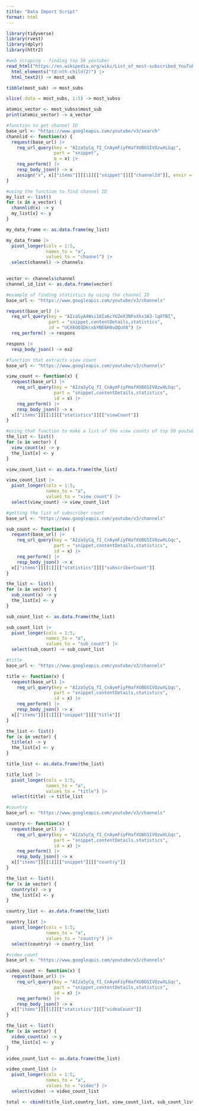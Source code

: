 ```yaml
---
title: "Data Import Script"
format: html
---
```


```r
library(tidyverse)
library(rvest)
library(dplyr)
library(httr2)
```



```r
#web scraping - finding top 50 youtuber
read_html("https://en.wikipedia.org/wiki/List_of_most-subscribed_YouTube_channels") |>
  html_elements("td:nth-child(2)") |>
  html_text2() -> most_sub

tibble(most_sub) -> most_subs

slice(.data = most_subs, 1:5) -> most_subss

atomic_vector <- most_subss$most_sub
print(atomic_vector) -> a_vector

```



```r
#function to get channel ID
base_url <- "https://www.googleapis.com/youtube/v3/search"
channlid <- function(x) {
  request(base_url) |>
    req_url_query(key = "AIzaSyCq_fI_CnAymFiyFHafXUBGSIVOzwXLGqc",
                  part = "snippet",
                  q = x) |>
    req_perform() |>
    resp_body_json() -> x
    assign("x", x[["items"]][[1]][["snippet"]][["channelId"]], envir = .GlobalEnv)
}
```



```r
#using the function to find channel ID
my_list <- list()
for (x in a_vector) {
  channlid(x) -> y
  my_list[x] <- y
} 

my_data_frame <- as.data.frame(my_list)

my_data_frame |>
  pivot_longer(cols = 1:5,
               names_to = "a",
               values_to = "channel") |>
  select(channel) -> channels
  

vector <- channels$channel
channel_id_list <- as.data.frame(vector)
```



```r
#example of finding statistics by using the channel ID
base_url <- "https://www.googleapis.com/youtube/v3/channels"

request(base_url) |>
  req_url_query(key = "AIzaSyA4Wsi18Ia6cYUZeX3NPxXhx3A3-lqXTBI",
                part = "snippet,contentDetails,statistics",
                id = "UCX6OQ3DkcsbYNE6H8uQQuVA") |>
  req_perform() -> respons

respons |>
  resp_body_json() -> ex2
```



```r
#function that extracts view count
base_url <- "https://www.googleapis.com/youtube/v3/channels"

view_count <- function(x) {
  request(base_url) |>
    req_url_query(key = "AIzaSyCq_fI_CnAymFiyFHafXUBGSIVOzwXLGqc",
                  part = "snippet,contentDetails,statistics",
                  id = x) |>
    req_perform() |>
    resp_body_json() -> x
  x[["items"]][[1]][["statistics"]][["viewCount"]]
}
```



```r
#using that function to make a list of the view counts of top 50 youtuber
the_list <- list()
for (x in vector) {
  view_count(x) -> y
  the_list[x] <- y
}

view_count_list <- as.data.frame(the_list)

view_count_list |>
  pivot_longer(cols = 1:5,
               names_to = "a",
               values_to = "view_count") |>
  select(view_count) -> view_count_list
```



```r
#getting the list of subscriber count
base_url <- "https://www.googleapis.com/youtube/v3/channels"

sub_count <- function(x) {
  request(base_url) |>
    req_url_query(key = "AIzaSyCq_fI_CnAymFiyFHafXUBGSIVOzwXLGqc",
                  part = "snippet,contentDetails,statistics",
                  id = x) |>
    req_perform() |>
    resp_body_json() -> x
  x[["items"]][[1]][["statistics"]][["subscriberCount"]]
}

the_list <- list()
for (x in vector) {
  sub_count(x) -> y
  the_list[x] <- y
}

sub_count_list <- as.data.frame(the_list)

sub_count_list |>
  pivot_longer(cols = 1:5,
               names_to = "a",
               values_to = "sub_count") |>
  select(sub_count) -> sub_count_list

```



```r
#title
base_url <- "https://www.googleapis.com/youtube/v3/channels"

title <- function(x) {
  request(base_url) |>
    req_url_query(key = "AIzaSyCq_fI_CnAymFiyFHafXUBGSIVOzwXLGqc",
                  part = "snippet,contentDetails,statistics",
                  id = x) |>
    req_perform() |>
    resp_body_json() -> x
  x[["items"]][[1]][["snippet"]][["title"]]
}

the_list <- list()
for (x in vector) {
  title(x) -> y
  the_list[x] <- y
}

title_list <- as.data.frame(the_list)

title_list |>
  pivot_longer(cols = 1:5,
               names_to = "a",
               values_to = "title") |>
  select(title) -> title_list
```



```r
#country 
base_url <- "https://www.googleapis.com/youtube/v3/channels"

country <- function(x) {
  request(base_url) |>
    req_url_query(key = "AIzaSyCq_fI_CnAymFiyFHafXUBGSIVOzwXLGqc",
                  part = "snippet,contentDetails,statistics",
                  id = x) |>
    req_perform() |>
    resp_body_json() -> x
  x[["items"]][[1]][["snippet"]][["country"]]
}

the_list <- list()
for (x in vector) {
  country(x) -> y
  the_list[x] <- y
}

country_list <- as.data.frame(the_list)

country_list |>
  pivot_longer(cols = 1:5,
               names_to = "a",
               values_to = "country") |>
  select(country) -> country_list
```



```r
#video count 
base_url <- "https://www.googleapis.com/youtube/v3/channels"

video_count <- function(x) {
  request(base_url) |>
    req_url_query(key = "AIzaSyCq_fI_CnAymFiyFHafXUBGSIVOzwXLGqc",
                  part = "snippet,contentDetails,statistics",
                  id = x) |>
    req_perform() |>
    resp_body_json() -> x
  x[["items"]][[1]][["statistics"]][["videoCount"]]
}

the_list <- list()
for (x in vector) {
  video_count(x) -> y
  the_list[x] <- y
}

video_count_list <- as.data.frame(the_list)

video_count_list |>
  pivot_longer(cols = 1:5,
               names_to = "a",
               values_to = "video") |>
  select(video) -> video_count_list
```



```r
total <- cbind(title_list,country_list, view_count_list, sub_count_list, video_count_list)
```





